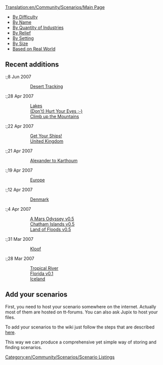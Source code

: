 [[Translation:en/Community/Scenarios/Main Page]]


* [[en/Community/Scenarios/Difficulty/Main Page|By Difficulty]]
* [[en/Community/Scenarios/List|By Name]]
* [[en/Community/Scenarios/Industry Density/Main Page|By Quantity of Industries]]
* [[en/Community/Scenarios/Relief/Main Page|By Relief]]
* [[en/Community/Scenarios/Climate/Main Page|By Setting]]
* [[en/Community/Scenarios/Size/Main Page|By Size]]
* [[en/Community/Scenarios/Real World|Based on Real World]]

==Recent additions==

:;8 Jun 2007
::[[en/Community/Scenarios/Climate/Sub-Tropical|Desert Tracking]]

:;28 Apr 2007
::[[en/Community/Scenarios/Industry Density/High|Lakes]]
::[[en/Community/Scenarios/Climate/Toyland|(Don't) Hurt Your Eyes ;-)]]
::[[en/Community/Scenarios/Climate/Sub-Arctic|Climb up the Mountains]]

:;22 Apr 2007
::[[en/Community/Scenarios/Size/128x512|Get Your Ships!]]
::[[en/Community/Scenarios/Size/2048x2048|United Kingdom]]

:;21 Apr 2007
::[[en/Community/Scenarios/Size/512x2048|Alexander to Karthoum]]

:;19 Apr 2007
::[[en/Community/Scenarios/Real World|Europe]]

:;12 Apr 2007
::[[en/Community/Scenarios/Real World|Denmark]]

:;4 Apr 2007
::[[en/Community/Scenarios/Climate/Special|A Mars Odyssey v0.5]]
::[[en/Community/Scenarios/Real World|Chatham Islands v0.5]]
::[[en/Community/Scenarios/Size/256x256|Land of Floods v0.5]]

:;31 Mar 2007
::[[en/Community/Scenarios/Mixed Relief Scenarios|Kloof]]

:;28 Mar 2007
::[[en/Community/Scenarios/Size/128x1024|Tropical River]]
::[[en/Community/Scenarios/Real World|Florida v0.1]]
::[[en/Community/Scenarios/Real World|Iceland]]

==Add your scenarios==

First, you need to host your scenario somewhere on the internet. Actually most of them are hosted on tt-forums. You can also ask Jupix to host your files.

To add your scenarios to the wiki just follow the steps that are described [[en/Community/Scenarios/Scenarios Team#procedure-to-adding-a-scenario|here]].

This way we can produce a comprehensive yet simple way of storing and finding scenarios.

[[Category:en/Community/Scenarios/Scenario Listings]]
